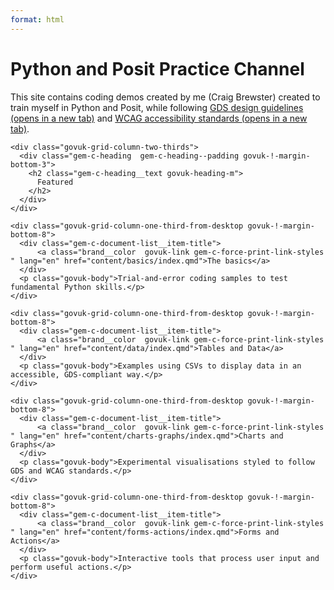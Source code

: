 ```yaml
---
format: html
---
```


<h1 class="govuk-heading-xl govuk-!-margin-top-6 govuk-!-margin-bottom-6">Python and Posit Practice Channel</h1>

<p class="govuk-body">This site contains coding demos created by me (Craig Brewster) created to train myself in Python and Posit, while following <a class="govuk-link" href="https://design-system.service.gov.uk/" target="_blank" rel="noopener noreferrer">GDS design guidelines <span class="govuk-visually-hidden">(opens in a new tab)</span></a> and <a class="govuk-link" href="https://www.w3.org/TR/WCAG22/" target="_blank" rel="noopener noreferrer">WCAG accessibility standards <span class="govuk-visually-hidden">(opens in a new tab)</span></a>.</p>

<section class="brand--hm-revenue-customs brand__border-color organisation__brand-border-top organisation__section-wrap organisation__margin-bottom" id="featured-documents">

  <div class="govuk-grid-row">
    <div class="govuk-grid-column-two-thirds">
      <div class="gem-c-heading  gem-c-heading--padding govuk-!-margin-bottom-3">
        <h2 class="gem-c-heading__text govuk-heading-m">
          Featured
        </h2>
      </div>
    </div>
  </div>

  <div class="govuk-grid-row">
    <div class="govuk-grid-column-one-third-from-desktop govuk-!-margin-bottom-8">
      <div class="gem-c-document-list__item-title">
          <a class="brand__color  govuk-link gem-c-force-print-link-styles " lang="en" href="content/basics/index.qmd">The basics</a>
      </div>
      <p class="govuk-body">Trial-and-error coding samples to test fundamental Python skills.</p> 
    </div>

    <div class="govuk-grid-column-one-third-from-desktop govuk-!-margin-bottom-8">
      <div class="gem-c-document-list__item-title">
          <a class="brand__color  govuk-link gem-c-force-print-link-styles " lang="en" href="content/data/index.qmd">Tables and Data</a>
      </div>
      <p class="govuk-body">Examples using CSVs to display data in an accessible, GDS-compliant way.</p>
    </div>

    <div class="govuk-grid-column-one-third-from-desktop govuk-!-margin-bottom-8">
      <div class="gem-c-document-list__item-title">
          <a class="brand__color  govuk-link gem-c-force-print-link-styles " lang="en" href="content/charts-graphs/index.qmd">Charts and Graphs</a>
      </div>
      <p class="govuk-body">Experimental visualisations styled to follow GDS and WCAG standards.</p>
    </div>

    <div class="govuk-grid-column-one-third-from-desktop govuk-!-margin-bottom-8">
      <div class="gem-c-document-list__item-title">
          <a class="brand__color  govuk-link gem-c-force-print-link-styles " lang="en" href="content/forms-actions/index.qmd">Forms and Actions</a>
      </div>
      <p class="govuk-body">Interactive tools that process user input and perform useful actions.</p>
    </div>
  </div>
 </section>